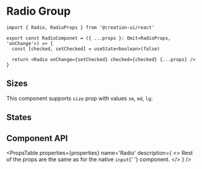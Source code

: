 # Radio Group


```tsx copy
import { Radio, RadioProps } from '@creation-ui/react'

export const RadioComponet = ({ ...props }: Omit<RadioProps, 'onChange'>) => {
  const [checked, setChecked] = useState<boolean>(false)

  return <Radio onChange={setChecked} checked={checked} {...props} />
}
```

<Container>
  <RadioExample label='Radio option' />
</Container>

## Sizes

This component supports `size` prop with values `sm`, `md`, `lg`:

<UnfoldVariants
  component={RadioExample}
  variants={ELEMENT_SIZES}
  prop='size'
  nameProp='label'
/>

## States

<Container>
  <RadioExample disabled label='Disabled' />
  <RadioExample required label='Required' />
  <RadioExample readOnly label='Read only' />
</Container>

## Component API

<PropsTable
  properties={properties}
  name='Radio'
  description={
    <>
      Rest of the props are the same as for the native <code>input</code>{' '}
      component.
    </>
  }
/>
